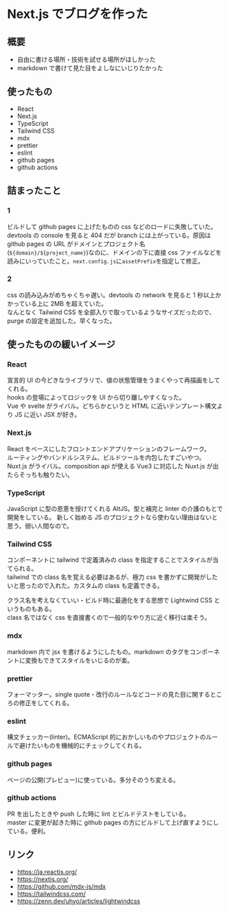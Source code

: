 # Next.js でブログを作った

## 概要

-   自由に書ける場所・技術を試せる場所がほしかった
-   markdown で書けて見た目をよしなにいじりたかった

## 使ったもの

-   React
-   Next.js
-   TypeScript
-   Tailwind CSS
-   mdx
-   prettier
-   eslint
-   github pages
-   github actions

## 詰まったこと

### 1

ビルドして github pages に上げたものの css などのロードに失敗していた。  
devtools の console を見ると 404 だが branch には上がっている。原因は github pages の URL がドメインとプロジェクト名(`${domain}/${project_name}`)なのに、ドメインの下に直接 css ファイルなどを読みにいっていたこと。`next.config.js`に`assetPrefix`を指定して修正。

### 2

css の読み込みがめちゃくちゃ遅い。devtools の network を見ると 1 秒以上かかっている上に 2MB を超えていた。  
なんとなく Tailwind CSS を全部入りで取っているようなサイズだったので、purge の設定を追加した。早くなった。

## 使ったものの緩いイメージ

### React

宣言的 UI の今どきなライブラリで、値の状態管理をうまくやって再描画をしてくれる。  
hooks の登場によってロジックを UI から切り離しやすくなった。  
Vue や svelte がライバル。どちらかというと HTML に近いテンプレート構文より JS に近い JSX が好き。

### Next.js

React をベースにしたフロントエンドアプリケーションのフレームワーク。  
ルーティングやバンドルシステム、ビルドツールを内包したすごいやつ。  
Nuxt.js がライバル。composition api が使える Vue3 に対応した Nuxt.js が出たらそっちも触りたい。

### TypeScript

JavaScript に型の恩恵を授けてくれる AltJS。型と補完と linter の介護のもとで開発をしている。
新しく始める JS のプロジェクトなら使わない理由はないと思う。弱い人間なので。

### Tailwind CSS

コンポーネントに tailwind で定義済みの class を指定することでスタイルが当てられる。  
tailwind での class 名を覚える必要はあるが、極力 css を書かずに開発がしたいと思ったので入れた。カスタムの class も定義できる。

クラス名を考えなくていい・ビルド時に最適化をする思想で Lightwind CSS というものもある。  
class 名ではなく css を直接書くので一般的なやり方に近く移行は楽そう。

### mdx

markdown 内で jsx を書けるようにしたもの。markdown のタグをコンポーネントに変換もできてスタイルをいじるのが楽。

### prettier

フォーマッター。single quote・改行のルールなどコードの見た目に関するところの修正をしてくれる。

### eslint

構文チェッカー(linter)。ECMAScript 的におかしいものやプロジェクトのルールで避けたいものを機械的にチェックしてくれる。

### github pages

ページの公開(プレビュー)に使っている。多分そのうち変える。

### github actions

PR を出したときや push した時に lint とビルドテストをしている。  
master に変更が起きた時に github pages の方にビルドして上げ直すようにしている。便利。

## リンク

-   https://ja.reactjs.org/
-   https://nextjs.org/
-   https://github.com/mdx-js/mdx
-   https://tailwindcss.com/
-   https://zenn.dev/uhyo/articles/lightwindcss
